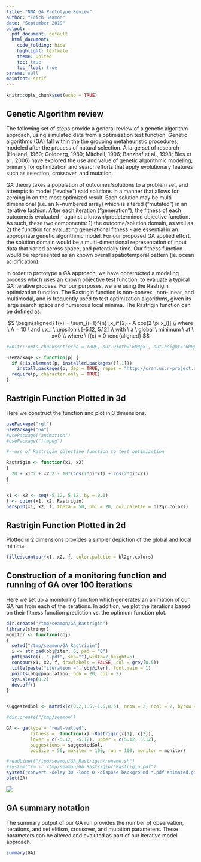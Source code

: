 ```yaml
---
title: "NNA GA Prototype Review"
author: "Erich Seamon"
date: "September 2019"
output:
  pdf_document: default
  html_document:
    code_folding: hide
    highlight: textmate
    theme: united
    toc: true
    toc_float: true
params: null
mainfont: serif
---
```

 


```r
knitr::opts_chunk$set(echo = TRUE)
```


## Genetic Algorithm review

The following set of steps provide a general review of a genetic algorithm approach, using simulated data from a optimization test function.  Genetic algorithms (GA) fall within the the grouping metaheuristic procedures, modeled after the process of natural selection.  A large set of research (Holland, 1960; Goldberg, 1989; Mitchell, 1996; Banzhaf et al., 1998; Bies et al., 2006) have explored the use and value of genetic algorithmic modeling, primarly for optimization and search efforts that apply evolutionary features such as selection, crossover, and mutation.

GA theory takes a population of outcomes/solutions to a problem set, and attempts to model ("evolve") said solutions in a manner that allows for zeroing in on the most optimized result.  Each solution may be multi-dimensional (i.e. an N-numbered array) which is altered ("mutated") in an iterative fashion.  After each iteration ("generation"), the fitness of each outcome is evaluated - against a known/predetermined objective function. As such, these two components: 1) the outcome/solution domain, as well as 2) the function for evaluating generational fitness - are essential in an appropriate genetic algorithmic model. For our proposed GA applied effort, the solution domain would be a multi-dimensional representation of input data that varied across space, and potentially time.  Our fitness function would be represented as an known overall spatiotemporal pattern (ie. ocean acidification).  

In order to prototype a GA approach, we have constructed a modeling process which uses an known objective test function, to evaluate a typical GA iterative process.  For our purposes, we are using the Rastrigin optimization function.  The Rastrigin function is non-convex, ,non-linear, and multimodal, and is frequently used to test optimization algorithms, given its large search space and numerous local minima.  The Rastrigin function can be defined as:



$$
\begin{aligned}
f(x) = \sum_{i=1}^{n} [x_i^{2} - A cos(2 \pi x_i)]
\\
where \ A = 10 \ and \ x_i \ \epsilon \ [-5.12, 5.12]
\\
with \ a \ global \ minimum \ at \ x=0
\\
where \ f(x) = 0
\end{aligned}
$$





```r

#knitr::opts_chunk$set(echo = TRUE, out.width='600px', out.height='600px', dpi=200)

usePackage <- function(p) {
  if (!is.element(p, installed.packages()[,1]))
    install.packages(p, dep = TRUE, repos = "http://cran.us.r-project.org")
  require(p, character.only = TRUE)
}

```

## Rastrigin Function Plotted in 3d

Here we construct the function and plot in 3 dimensions.

```r

usePackage("rgl")
usePackage("GA")
#usePackage("animation")
#usePackage("ffmpeg")

#--use of Rastrigin objective function to test optimization

Rastrigin <- function(x1, x2)
{
  20 + x1^2 + x2^2 - 10*(cos(2*pi*x1) + cos(2*pi*x2))
}


x1 <- x2 <- seq(-5.12, 5.12, by = 0.1)
f <- outer(x1, x2, Rastrigin)
persp3D(x1, x2, f, theta = 50, phi = 20, col.palette = bl2gr.colors)

```

## Rastrigin Function Plotted in 2d

Plotted in 2 dimensions provides a simpler depiction of the global and local minima.

```r

filled.contour(x1, x2, f, color.palette = bl2gr.colors)

```

## Construction of a monitoring function and running of GA over 100 iterations

Here we set up a monitoring function which generates an animation of our GA run from each of the iterations.  In addition, we plot the iterations based on their fitness function prediction vs. the optimum function plot.

```r

dir.create("/tmp/seamon/GA_Rastrigin")
library(stringr)
monitor <- function(obj) 
{ 
  setwd("/tmp/seamon/GA_Rastrigin")
  i <- str_pad(obj@iter, 6, pad = "0")
  pdf(paste(i, ".pdf", sep=""),width=7,height=5)
  contour(x1, x2, f, drawlabels = FALSE, col = grey(0.5))
  title(paste("iteration =", obj@iter), font.main = 1)
  points(obj@population, pch = 20, col = 2)
  Sys.sleep(0.2)
  dev.off()
}


suggestedSol <- matrix(c(0.2,1.5,-1.5,0.5), nrow = 2, ncol = 2, byrow = TRUE)

#dir.create("/tmp/seamon")

GA <- ga(type = "real-valued", 
         fitness =  function(x) -Rastrigin(x[1], x[2]),
         lower = c(-5.12, -5.12), upper = c(5.12, 5.12), 
         suggestions = suggestedSol,
         popSize = 50, maxiter = 100, run = 100, monitor = monitor)

#readLines("/tmp/seamon/GA_Rastrigin/rename.sh")
#system("rm -r /tmp/seamon/GA_Rastrigin/*Rastrigin.pdf")
system("convert -delay 30 -loop 0 -dispose background *.pdf animated.gif")
plot(GA)

```

![](/tmp/seamon/GA_Rastrigin/animated.gif)



## GA summary notation

The summary output of our GA run provides the number of observation, iterations, and set elitism, crossover, and mutation parameters.  These parameters can be altered and evaluted as part of our iterative model approach. 

```r

summary(GA)

```